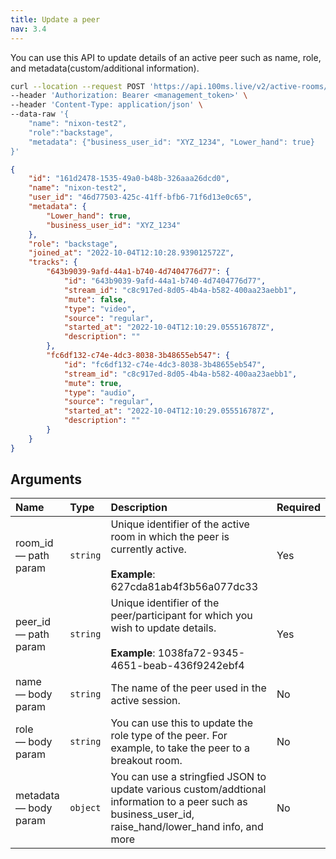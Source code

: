 ```yaml
---
title: Update a peer
nav: 3.4
---
```


You can use this API to update details of an active peer such as name, role, and metadata(custom/additional information).

<PostRequest title="https://api.100ms.live/v2/rooms/<room_id>" />
<Request id="req-0">

```bash
curl --location --request POST 'https://api.100ms.live/v2/active-rooms/<room_id>/peers/<peer_id>' \
--header 'Authorization: Bearer <management_token>' \
--header 'Content-Type: application/json' \
--data-raw '{
    "name": "nixon-test2",
    "role":"backstage",
    "metadata": {"business_user_id": "XYZ_1234", "Lower_hand": true}
}'
```

</Request>
<ResponseBox id="res-0" status="200 OK">

```json
{
    "id": "161d2478-1535-49a0-b48b-326aaa26dcd0",
    "name": "nixon-test2",
    "user_id": "46d77503-425c-41ff-bfb6-71f6d13e0c65",
    "metadata": {
        "Lower_hand": true,
        "business_user_id": "XYZ_1234"
    },
    "role": "backstage",
    "joined_at": "2022-10-04T12:10:28.939012572Z",
    "tracks": {
        "643b9039-9afd-44a1-b740-4d7404776d77": {
            "id": "643b9039-9afd-44a1-b740-4d7404776d77",
            "stream_id": "c8c917ed-8d05-4b4a-b582-400aa23aebb1",
            "mute": false,
            "type": "video",
            "source": "regular",
            "started_at": "2022-10-04T12:10:29.055516787Z",
            "description": ""
        },
        "fc6df132-c74e-4dc3-8038-3b48655eb547": {
            "id": "fc6df132-c74e-4dc3-8038-3b48655eb547",
            "stream_id": "c8c917ed-8d05-4b4a-b582-400aa23aebb1",
            "mute": true,
            "type": "audio",
            "source": "regular",
            "started_at": "2022-10-04T12:10:29.055516787Z",
            "description": ""
        }
    }
}
```

</ResponseBox>

## Arguments

| Name                        | Type     | Description                                                                                                                                           | Required |
| :-------------------------- | :------- | :---------------------------------------------------------------------------------------------------------------------------------------------------- | :------- |
| room_id <br/> — path param  | `string` | Unique identifier of the active room in which the peer is currently active. <br/><br/>**Example**: 627cda81ab4f3b56a077dc33                           | Yes      |
| peer_id <br/> — path param  | `string` | Unique identifier of the peer/participant for which you wish to update details. <br/><br/>**Example**: 1038fa72-9345-4651-beab-436f9242ebf4           | Yes      |
| name <br/> — body param     | `string` | The name of the peer used in the active session.                                                                                                      | No       |
| role <br/> — body param     | `string` | You can use this to update the role type of the peer. For example, to take the peer to a breakout room.                                               | No       |
| metadata <br/> — body param | `object` | You can use a stringfied JSON to update various custom/addtional information to a peer such as business_user_id, raise_hand/lower_hand info, and more | No       |
